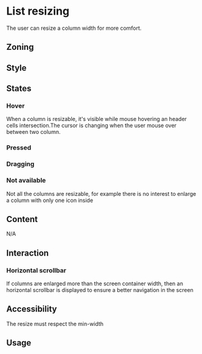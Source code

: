 
<Meta title="Components/List/List behaviors/List resizing"/>

<FigmaLink href="https://www.figma.com/file/YOFfHsT7Gf3FUUm74i4thw/?node-id=700%3A75639" />

# List resizing

The user can resize a column width for more comfort. 

## Zoning

<FigmaImage
	src="https://www.figma.com/file/qc8oUSyVJM67gSsbTShftt/%F0%9F%93%90-Zoning?node-id=555%3A433"
	alt="List resizing - zoning"
/>

## Style

## States

### Hover

When a column is resizable, it's visible while mouse hovering an header cells intersection.The cursor is changing when the user mouse over between two column.

<FigmaImage
	src="https://www.figma.com/file/YOFfHsT7Gf3FUUm74i4thw/List?node-id=700%3A122579"
	alt="List resizing - hover state"
/>

### Pressed 

<FigmaImage
	src="https://www.figma.com/file/YOFfHsT7Gf3FUUm74i4thw/List?node-id=700%3A123484"
	alt="List resizing - pressed state"
/>

### Dragging

<FigmaImage
	src="https://www.figma.com/file/YOFfHsT7Gf3FUUm74i4thw/List?node-id=700%3A124375"
	alt="List resizing - zoning"
/>

### Not available

Not all the columns are resizable, for example there is no interest to enlarge a column with only one icon inside


## Content

N/A

## Interaction

### Horizontal scrollbar

If columns are enlarged more than the screen container width, then an horizontal scrollbar is displayed to ensure a better navigation in the screen


## Accessibility

The resize must respect the min-width


## Usage

